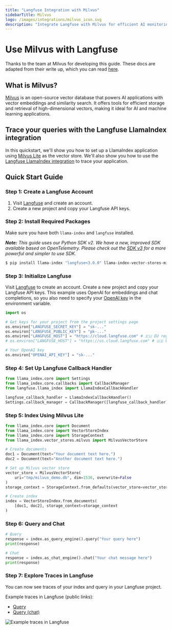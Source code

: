 ```yaml
---
title: "Langfuse Integration with Milvus"
sidebarTitle: Milvus
logo: /images/integrations/milvus_icon.svg
description: "Integrate Langfuse with Milvus for efficient AI monitoring and vector storage using the LlamaIndex integration."
---
```


# Use Milvus with Langfuse

Thanks to the team at Milvus for developing this guide. These docs are adapted from their write up, which you can read [here](https://milvus.io/docs/integrate_with_langfuse.md).

## What is Milvus?

[Milvus](https://milvus.io/) is an open-source vector database that powers AI applications with vector embeddings and similarity search. It offers tools for efficient storage and retrieval of high-dimensional vectors, making it ideal for AI and machine learning applications.

## Trace your queries with the Langfuse LlamaIndex integration

In this quickstart, we'll show you how to set up a LlamaIndex application using [Milvus Lite](https://milvus.io/docs/milvus_lite.md) as the vector store. We'll also show you how to use the [Langfuse LlamaIndex integration](/integrations/frameworks/llamaindex) to trace your application.

## Quick Start Guide

<Steps>

### Step 1: Create a Langfuse Account

1. Visit [Langfuse](https://cloud.langfuse.com) and create an account.
2. Create a new project and copy your Langfuse API keys.

### Step 2: Install Required Packages

Make sure you have both `llama-index` and `langfuse` installed.

_**Note:** This guide uses our Python SDK v2. We have a new, improved SDK available based on OpenTelemetry. Please check out the [SDK v3](https://langfuse.com/docs/sdk/python/sdk-v3) for a more powerful and simpler to use SDK._

```bash
$ pip install llama-index "langfuse<3.0.0" llama-index-vector-stores-milvus --upgrade
```

### Step 3: Initialize Langfuse

Visit [Langfuse](https://cloud.langfuse.com) to create an account. Create a new project and copy your Langfuse API keys. This example uses OpenAI for embeddings and chat completions, so you also need to specify your [OpenAI key](https://platform.openai.com/) in the environment variable.

```python
import os

# Get keys for your project from the project settings page
os.environ["LANGFUSE_SECRET_KEY"] = "sk-..."
os.environ["LANGFUSE_PUBLIC_KEY"] = "pk-..."
os.environ["LANGFUSE_HOST"] = "https://cloud.langfuse.com" # 🇪🇺 EU region
# os.environ["LANGFUSE_HOST"] = "https://us.cloud.langfuse.com" # 🇺🇸 US region

# Your OpenAI key
os.environ["OPENAI_API_KEY"] = "sk-..."
```

### Step 4: Set Up Langfuse Callback Handler

```python
from llama_index.core import Settings
from llama_index.core.callbacks import CallbackManager
from langfuse.llama_index import LlamaIndexCallbackHandler

langfuse_callback_handler = LlamaIndexCallbackHandler()
Settings.callback_manager = CallbackManager([langfuse_callback_handler])
```

### Step 5: Index Using Milvus Lite

```python
from llama_index.core import Document
from llama_index.core import VectorStoreIndex
from llama_index.core import StorageContext
from llama_index.vector_stores.milvus import MilvusVectorStore

# Create documents
doc1 = Document(text="Your document text here.")
doc2 = Document(text="Another document text here.")

# Set up Milvus vector store
vector_store = MilvusVectorStore(
    uri="tmp/milvus_demo.db", dim=1536, overwrite=False
)
storage_context = StorageContext.from_defaults(vector_store=vector_store)

# Create index
index = VectorStoreIndex.from_documents(
    [doc1, doc2], storage_context=storage_context
)
```

### Step 6: Query and Chat

```python
# Query
response = index.as_query_engine().query("Your query here")
print(response)

# Chat
response = index.as_chat_engine().chat("Your chat message here")
print(response)
```

### Step 7: Explore Traces in Langfuse

You can now see traces of your index and query in your Langfuse project.

Example traces in Langfuse (public links):

- [Query](https://cloud.langfuse.com/project/cloramnkj0002jz088vzn1ja4/traces/2b26fc72-044f-4b0b-a3c3-485328975161)
- [Query (chat)](https://cloud.langfuse.com/project/cloramnkj0002jz088vzn1ja4/traces/72503163-2b25-4693-9cc9-56190b8e32b9)

![Example traces in Langfuse](/images/docs/milvus-llamaindex-example-trace.png)

</Steps>
